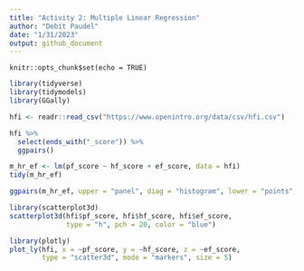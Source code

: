 ```yaml
---
title: "Activity 2: Multiple Linear Regression"
author: "Debit Paudel"
date: "1/31/2023"
output: github_document
---
```


```setup
knitr::opts_chunk$set(echo = TRUE)
```
```r
library(tidyverse)
library(tidymodels)
library(GGally)

```
```r
hfi <- readr::read_csv("https://www.openintro.org/data/csv/hfi.csv")
```
```r
hfi %>% 
  select(ends_with("_score")) %>% 
  ggpairs()
```
```r
m_hr_ef <- lm(pf_score ~ hf_score + ef_score, data = hfi)
tidy(m_hr_ef)
```
```r
ggpairs(m_hr_ef, upper = "panel", diag = "histogram", lower = "points", axisLabels = "none")
```
```r
library(scatterplot3d)
scatterplot3d(hfi$pf_score, hfi$hf_score, hfi$ef_score, 
              type = "h", pch = 20, color = "blue")
```
```r
library(plotly)
plot_ly(hfi, x = ~pf_score, y = ~hf_score, z = ~ef_score, 
        type = "scatter3d", mode = "markers", size = 5)
```


